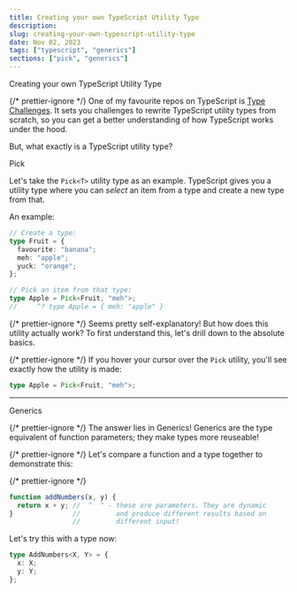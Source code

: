 ```yaml
---
title: Creating your own TypeScript Utility Type
description:
slug: creating-your-own-typescript-utility-type
date: Nov 02, 2023
tags: ["typescript", "generics"]
sections: ["pick", "generics"]
---
```


<Stack>

<HeaderOne>Creating your own TypeScript Utility Type</HeaderOne>

{/* prettier-ignore */}
<Paragraph>One of my favourite repos on TypeScript is <Highlight><a href="https://github.com/type-challenges/type-challenges" target="_blank">Type Challenges</a></Highlight>. It sets you challenges to rewrite TypeScript utility types from scratch, so you can get a better understanding of how TypeScript works under the hood.</Paragraph>

<Paragraph>But, what exactly is a TypeScript utility type? </Paragraph>

<Paragraph level="2" id="pick">
  Pick
</Paragraph>

<Paragraph>Let's take the `Pick<T>` utility type as an example. TypeScript gives you a utility type where you can _select_ an item from a type and create a new type from that.</Paragraph>

<Paragraph>An example:</Paragraph>

```ts
// Create a type:
type Fruit = {
  favourite: "banana";
  meh: "apple";
  yuck: "orange";
};

// Pick an item from that type:
type Apple = Pick<Fruit, "meh">;
//     ^? type Apple = { meh: "apple" }
```

{/* prettier-ignore */}
<Paragraph>Seems pretty self-explanatory! But how does this utility actually work? To first understand this, let's drill down to the absolute basics.</Paragraph>

{/* prettier-ignore */}
<Paragraph>If you hover your cursor over the `Pick` utility, you'll see exactly how the utility is made:</Paragraph>

```ts
type Apple = Pick<Fruit, "meh">;
```

---

<Paragraph level="2" id="generics">
  Generics
</Paragraph>

{/* prettier-ignore */}
<Paragraph>The answer lies in Generics! Generics are the type equivalent of function parameters; they make types more reuseable!</Paragraph>

{/* prettier-ignore */}
<Paragraph>Let's compare a function and a type together to demonstrate this:</Paragraph>

{/* prettier-ignore */}
```ts
function addNumbers(x, y) {
  return x + y; //  ^  ^ - these are parameters. They are dynamic
}               //         and produce different results based on
                //         different input!
```

<Paragraph>Let's try this with a type now:</Paragraph>

```ts
type AddNumbers<X, Y> = {
  x: X;
  y: Y;
};
```

</Stack>
